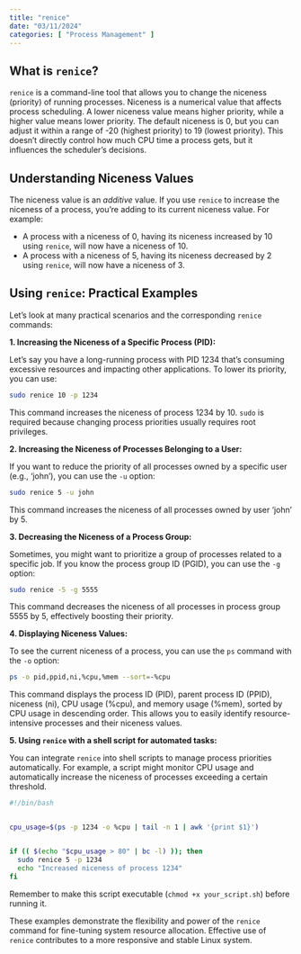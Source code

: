 ```yaml
---
title: "renice"
date: "03/11/2024"
categories: [ "Process Management" ]
---
```

## What is `renice`?

`renice` is a command-line tool that allows you to change the niceness (priority) of running processes. Niceness is a numerical value that affects process scheduling. A lower niceness value means higher priority, while a higher value means lower priority. The default niceness is 0, but you can adjust it within a range of -20 (highest priority) to 19 (lowest priority). This doesn't directly control how much CPU time a process gets, but it influences the scheduler's decisions.

## Understanding Niceness Values

The niceness value is an *additive* value.  If you use `renice` to increase the niceness of a process, you're adding to its current niceness value.  For example:

* A process with a niceness of 0, having its niceness increased by 10 using `renice`, will now have a niceness of 10.
* A process with a niceness of 5, having its niceness decreased by 2 using `renice`, will now have a niceness of 3.


## Using `renice`: Practical Examples

Let's look at many practical scenarios and the corresponding `renice` commands:

**1. Increasing the Niceness of a Specific Process (PID):**

Let's say you have a long-running process with PID 1234 that's consuming excessive resources and impacting other applications.  To lower its priority, you can use:

```bash
sudo renice 10 -p 1234
```

This command increases the niceness of process 1234 by 10.  `sudo` is required because changing process priorities usually requires root privileges.

**2. Increasing the Niceness of Processes Belonging to a User:**

If you want to reduce the priority of all processes owned by a specific user (e.g., 'john'), you can use the `-u` option:

```bash
sudo renice 5 -u john
```

This command increases the niceness of all processes owned by user 'john' by 5.

**3. Decreasing the Niceness of a Process Group:**

Sometimes, you might want to prioritize a group of processes related to a specific job.  If you know the process group ID (PGID), you can use the `-g` option:

```bash
sudo renice -5 -g 5555
```

This command decreases the niceness of all processes in process group 5555 by 5, effectively boosting their priority.

**4. Displaying Niceness Values:**

To see the current niceness of a process, you can use the `ps` command with the `-o` option:


```bash
ps -o pid,ppid,ni,%cpu,%mem --sort=-%cpu
```
This command displays the process ID (PID), parent process ID (PPID), niceness (ni), CPU usage (%cpu), and memory usage (%mem), sorted by CPU usage in descending order. This allows you to easily identify resource-intensive processes and their niceness values.


**5.  Using `renice` with a shell script for automated tasks:**

You can integrate `renice` into shell scripts to manage process priorities automatically.  For example, a script might monitor CPU usage and automatically increase the niceness of processes exceeding a certain threshold.


```bash
#!/bin/bash


cpu_usage=$(ps -p 1234 -o %cpu | tail -n 1 | awk '{print $1}')


if (( $(echo "$cpu_usage > 80" | bc -l) )); then
  sudo renice 5 -p 1234
  echo "Increased niceness of process 1234"
fi
```

Remember to make this script executable (`chmod +x your_script.sh`) before running it.


These examples demonstrate the flexibility and power of the `renice` command for fine-tuning system resource allocation.  Effective use of `renice` contributes to a more responsive and stable Linux system.

